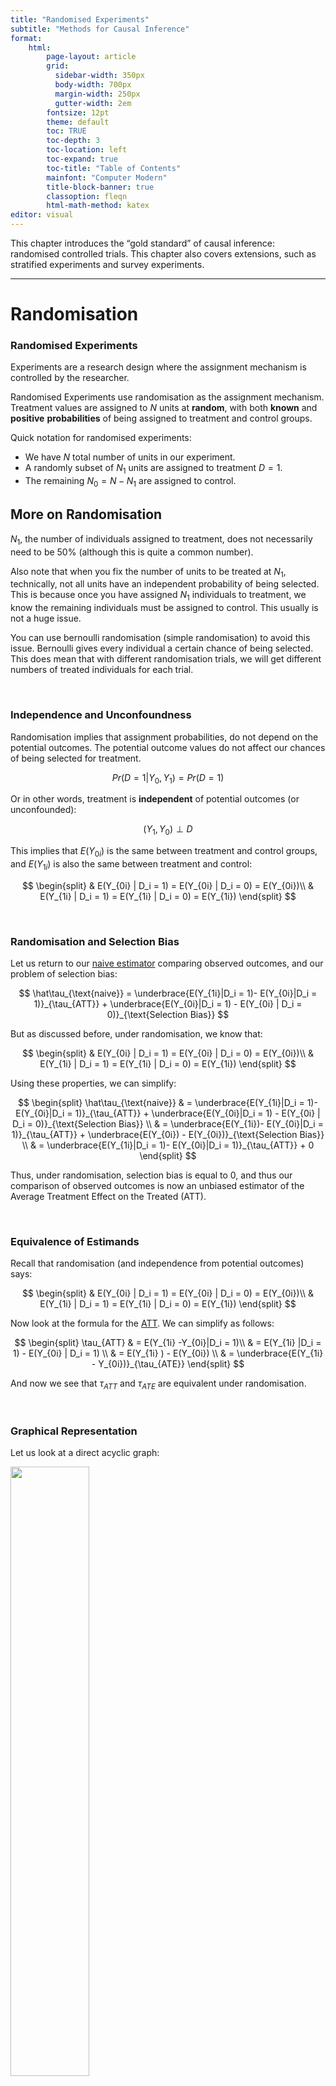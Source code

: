 ```yaml
---
title: "Randomised Experiments"
subtitle: "Methods for Causal Inference"
format:
    html:
        page-layout: article
        grid:
          sidebar-width: 350px
          body-width: 700px
          margin-width: 250px
          gutter-width: 2em
        fontsize: 12pt
        theme: default
        toc: TRUE
        toc-depth: 3
        toc-location: left
        toc-expand: true
        toc-title: "Table of Contents"
        mainfont: "Computer Modern"
        title-block-banner: true
        classoption: fleqn
        html-math-method: katex
editor: visual
---
```


This chapter introduces the "gold standard" of causal inference: randomised controlled trials. This chapter also covers extensions, such as stratified experiments and survey experiments.

------------------------------------------------------------------------

# **Randomisation**

### Randomised Experiments

Experiments are a research design where the assignment mechanism is controlled by the researcher.

Randomised Experiments use randomisation as the assignment mechanism. Treatment values are assigned to $N$ units at **random**, with both **known** and **positive** **probabilities** of being assigned to treatment and control groups.

Quick notation for randomised experiments:

-   We have $N$ total number of units in our experiment.
-   A randomly subset of $N_1$ units are assigned to treatment $D = 1$.
-   The remaining $N_0 = N - N_1$ are assigned to control.

::: {.callout-note collapse="true" appearance="simple"}
## More on Randomisation

$N_1$, the number of individuals assigned to treatment, does not necessarily need to be 50% (although this is quite a common number).

Also note that when you fix the number of units to be treated at $N_1$, technically, not all units have an independent probability of being selected. This is because once you have assigned $N_1$ individuals to treatment, we know the remaining individuals must be assigned to control. This usually is not a huge issue.

You can use bernoulli randomisation (simple randomisation) to avoid this issue. Bernoulli gives every individual a certain chance of being selected. This does mean that with different randomisation trials, we will get different numbers of treated individuals for each trial.
:::

<br />

### Independence and Unconfoundness

Randomisation implies that assignment probabilities, do not depend on the potential outcomes. The potential outcome values do not affect our chances of being selected for treatment.

$$
Pr(D=1|Y_0, Y_1) = Pr(D=1)
$$

Or in other words, treatment is **independent** of potential outcomes (or unconfounded):

$$
(Y_1, Y_0)  \perp D
$$

This implies that $E(Y_{0i})$ is the same between treatment and control groups, and $E(Y_{1i})$ is also the same between treatment and control:

$$
\begin{split}
& E(Y_{0i} | D_i = 1) = E(Y_{0i} | D_i = 0) = E(Y_{0i})\\
& E(Y_{1i} | D_i = 1) = E(Y_{1i} | D_i = 0) = E(Y_{1i})
\end{split}
$$

<br />

### Randomisation and Selection Bias

Let us return to our [naive estimator](https://politicalscience.github.io/causal/2.html#naive-estimator-and-selection-bias) comparing observed outcomes, and our problem of selection bias:

$$
\hat\tau_{\text{naive}} = \underbrace{E(Y_{1i}|D_i = 1)- E(Y_{0i}|D_i = 1)}_{\tau_{ATT}} + \underbrace{E(Y_{0i}|D_i = 1) - E(Y_{0i} | D_i = 0)}_{\text{Selection Bias}}
$$

But as discussed before, under randomisation, we know that:

$$
\begin{split}
& E(Y_{0i} | D_i = 1) = E(Y_{0i} | D_i = 0) = E(Y_{0i})\\
& E(Y_{1i} | D_i = 1) = E(Y_{1i} | D_i = 0) = E(Y_{1i})
\end{split}
$$

Using these properties, we can simplify:

$$
\begin{split}
\hat\tau_{\text{naive}} & = \underbrace{E(Y_{1i}|D_i = 1)- E(Y_{0i}|D_i = 1)}_{\tau_{ATT}} + \underbrace{E(Y_{0i}|D_i = 1) - E(Y_{0i} | D_i = 0)}_{\text{Selection Bias}} \\
& = \underbrace{E(Y_{1i})- E(Y_{0i}|D_i = 1)}_{\tau_{ATT}} + \underbrace{E(Y_{0i}) - E(Y_{0i})}_{\text{Selection Bias}} \\
& = \underbrace{E(Y_{1i}|D_i = 1)- E(Y_{0i}|D_i = 1)}_{\tau_{ATT}} + 0
\end{split}
$$

Thus, under randomisation, selection bias is equal to 0, and thus our comparison of observed outcomes is now an unbiased estimator of the Average Treatment Effect on the Treated (ATT).

<br />

### Equivalence of Estimands

Recall that randomisation (and independence from potential outcomes) says:

$$
\begin{split}
& E(Y_{0i} | D_i = 1) = E(Y_{0i} | D_i = 0) = E(Y_{0i})\\
& E(Y_{1i} | D_i = 1) = E(Y_{1i} | D_i = 0) = E(Y_{1i})
\end{split}
$$

Now look at the formula for the [ATT](https://politicalscience.github.io/causal/2.html#average-treatment-effect-on-the-treated-att). We can simplify as follows:

$$
\begin{split}
\tau_{ATT} & = E(Y_{1i} -Y_{0i}|D_i = 1)\\
& = E(Y_{1i} |D_i = 1) - E(Y_{0i} | D_i = 1) \\
& = E(Y_{1i} ) - E(Y_{0i}) \\
& = \underbrace{E(Y_{1i} - Y_{0i})}_{\tau_{ATE}}
\end{split}
$$

And now we see that $\tau_{ATT}$ and $\tau_{ATE}$ are equivalent under randomisation.

<br />

### Graphical Representation

Let us look at a direct acyclic graph:

![](images/clipboard-1726123470.png){fig-align="center" width="50%"}

Because we are randomly assigning treatment $D$, we are exogenously determining $D$. Thus, values of $D$ are not being caused by $U$, they are being caused by randomisation.

Thus, we can eliminate the arrow between $U \rightarrow D$. This allows us to estimate $D \rightarrow Y$ without any confounders.

<br />

### The Balancing Property

Randomisation balances all observed and unobserved pre-treatment characteristics between units between the treatment and control.

This is because not only is $(Y_1, Y_0) \perp D$, but also any covariate $X$ is also independent of treatment: $X \perp D$.

This means that if randomisation is successful, we should expect minimal differences between control and treatment groups for all pre-treatment characteristics values.

::: {.callout-note collapse="true" appearance="simple"}
## Details on the Balancing Property

In any one sample, we actually are likely to have some imbalances in $X$ between control and treatment simply due to chance.

-   You could control for imbalanced covariates, but you do not have to (we will discuss this later).

You can adopt other randomisation procedures, such as stratified randomisation, to guarantee balance on $X$.
:::

We can text this assumption by finding the average $X$ values for both control and treatment groups, and see if there are any statistical significant differences in $X$ between control and treatment.

<br />

### Complications and Limitations

Randomisation can be complicated by a few factors:

1.  Missing data (often due to individuals dropping out). We are concerned that there is some covariate that is causing some people to drop out, which re-introduces selection bias.
2.  Measurement Problems: Hawthorne Effect - subjects know what you are studying, and will change their behaviour as a result.
3.  Non-Compliance: Some units assigned to treatment might not take the treatment, and some units assigned to control may take the treatment (this can often be dealt with by using an instrumental variable design).

Randomisation does not help with external validity - the ability to extrapolate our results to external situations.

::: {.callout-note collapse="true" appearance="simple"}
## More on External Validity

External validity asks if we can generalise our conclusions from our subjects, to other subjects outside our experiment. Can we extrapolate our estimates to to other populations?

For example, if we measured the effect of migration on tolerance for our subjects in India, can we say the same effect is true of someone in Japan, the US, or Europe?

This is important - if we cannot extrapolate, some results may be very niche.

To extrapolate to a greater population, our actual sample of observations in our experiment, should be representative of the greater population. This is often violated, as random sample for experiments is very very difficult.

This is called 𝑋-Validity: we can study this with data - to see how representative our population is compared to the population.

Non-representative programme of treatment is another threat: Sometimes, treatments will differ between areas.

For example, if we are encouraging people to migrate to test how that changes their tolerance, how are the governmental/ngo/private agencies working with you affecting the process. Would less capable agencies create different effects?

This is called $C$-validity, and we cannot measure this with data, unless you redo your experiment in another context.
:::

<br />

<br />

------------------------------------------------------------------------

# **Causal Estimation**

### Difference in Means Estimator

Our causal estimand is the Average Treatment Effect (ATE):

$$
\tau_{ATE} = E(Y_{1i}) - E(Y_{0i})
$$

We can estimate this using the difference-in-means estimator, by taking the sample mean $Y$ of the treatment group, minus the sample mean $Y$ of the control group:

$$
\hat\tau_{ATE} = \bar Y_1 - \bar Y_0
$$

This is an unbiased estimator because selection bias is eliminated with randomisation. This is also an asymptotically consistent estimator due to the [law of large numbers](https://politicalscience.github.io/causal/1.html#asymptotically-consistent-estimators).

<br />

### Ordinary Least Squares Estimator

We can also estimate the $\tau_{ATE}$ with a bivariate regression:

$$
Y_i = \hat\gamma + \hat\tau D_i + \hat\epsilon_i
$$

Here, $\hat\tau$ is our estimator of the ATE. This gives the same estimate as the difference-in-means estimator.

::: {.callout-note collapse="true" appearance="simple"}
## Proof OLS is Equivalent to Difference-in-Means

Remember that OLS is the best approximation of the conditional expectation function $E(y|x)$.

Thus, we can write the regression as:

$$
E(Y_i|D_i) = \hat\gamma + \hat\tau D_i + \hat\epsilon_i
$$

Now, let us find the difference between treatment $E(Y_i|D_i =1)$ and control $E(Y_i|D_i = 0)$:

$$
\begin{split}
& E(Y_i|D_i = 1) - E(Y_i|D_i = 0) \\
= & \ \hat\gamma + \hat\tau(1) + \hat\epsilon_i - (\hat\gamma + \hat\tau(0) + \hat\epsilon_i) \\
= & \ \hat\gamma + \hat\tau + \hat\epsilon_i - \hat\gamma - \hat\epsilon \\
= & \ \hat\tau
\end{split}
$$

Thus, the difference in means is equivalent to $\hat\tau$ regression coefficient.
:::

Furthermore, $\hat\gamma$ is equivalent to the average $Y$ in the control group $\bar Y_0$.

We do not need to include covariates. This is because randomisation allows us to meet the [asymptotic consistency](https://politicalscience.github.io/causal/1.html#conditions-for-asymptotic-consistency) condition of both randomisation and exogeneity.

However, sometimes pre-treatment covariates are included. We should not include post-treatment covariates.

::: {.callout-note collapse="true" appearance="simple"}
## Including Pre-Treatment Covariates

There are several reasons one might want to include pre-treatment covariates:

1.  Can increase precision (reduce standard error), by getting better predictions of $Y$.
2.  Can control for observable imbalance that was observed in the balance tables. Many researchers will compare a model without and with an imbalanced covariate, to show that the covariate does not matter significantly.
3.  Can allow for estimation of heterogenous treatment effects by including interactions in the model.

There is one risk: it may introduce small-sample bias. This will be discussed later in the discussion of the fully-interacted estimator.

We should not include post-treatment covariates. Anything that is measured post-treatment could be measuring a treatment effect (something that results from the treatment). This may "model away" your treatment effect.
:::

<br />

<br />

------------------------------------------------------------------------

# **Statistical Inference**

### Inference with T-Test

We can use a **t**-test for statistical inference.

1.  Estimate the $\hat\tau_{ATE}$ and robust standard error $\widehat{rse}(\hat\tau_{ATE})$.
2.  State hypotheses, normally $H_0 : \tau_{ATE} = 0$ and $H_1 \tau_{ATE} ≠ 0$.
3.  Calculate the t-test statistic $\hat\tau /\widehat{rse}(\hat\tau)$.
4.  Refer to the relevant t-distribution, and calculate the p-value.

Generally, we use a statistical significance level of $\alpha = 0.05$, so we reject the null if $|t|>1.96$.

For more complex randomisation schemes, you will need different standard errors. For example, if you use a cluster randomisation scheme, you might need clustered standard errors.

<br />

### Sharp Null Hypothesis

For our $t$-tests, the null hypothesis was that the ATE was equal to 0. The issue is, the ATE is the expectation of treatment - a ATE of 0 could result from half of the population having $\tau = -10$ and half of the population having $\tau = 10$.

Consider a new **sharp null hypothesis**, that all individual causal effects are zero:

$$
H_0^s : Y_1 = Y_0, \quad H_A^s : Y_1 ≠ Y_0
$$

Assuming $H_0$ is true, we can actually fully construct the potential outcomes $Y_{0i}$ and $Y_{1i}$, since we know every unit has 0 individual treatment effect.

Thus, under the sharp null, we can actually observe both potential outcomes.

<br />

### Randomisation Inference

Using the sharp null hypothesis, we can construct the full population $Y_{0i}$ and $Y_{1i}$ under the null hypothesis. Once constructed, we can imagine what different treatments we would observe under different randomization schemes (given $H_0$ is true).

-   Thus, we can construct the sampling distribution, so we do not need to "imagine" a hypothetical sampling distribution.

Procedure for conducting randomisation inference (also called permutation test or Fisher's exact test) is as follows:

1.  Calculate the total number of randomisations possible. This is calculated as a permutation of $_NP_{N_1}$ ($N$ choose $N_1$).
2.  Calculate and store the value of $\widehat{\tau_j}$ of each permuted dataset $j$. Thus, we will have a distribution of $\widehat{\tau_j}$.
3.  Calculate $p$-value as the proportion of $\widehat{\tau_j}$ that are as or more extreme than the actually observed $\hat\tau$.

::: {.callout-note collapse="true" appearance="simple"}
## Details on Randomisation Inference

If we have $N$ total units, and $N_1$ in the treatment group and $N_0$ in the control group, we can calculate all possible randomisation permutations as follows:

$$
\begin{pmatrix} N \\ N_1 \end{pmatrix} = \frac{N!}{N_1 ! N_0 !}
$$

This is the total number of assignments possible given $N$, $N_1$, and $N_0$.

Then, we can calculate the $\widehat{\tau_j}$ of every possible randomisation assignment. The figure below shows this:

![](images/clipboard-717815317.png){fig-align="center" width="70%"}

Now, plot all $\widehat{\tau_j}$ in a distribution:

![](images/clipboard-3711064458.png){fig-align="center" width="60%"}

Let us say our sample $\hat\tau = 6$. We would simply find the area under the curve that is above $\hat\tau = 6$, and below $-\hat\tau = -6$.
:::

::: {.callout-note collapse="true" appearance="simple"}
## Pros/Cons of Randomisation Inference

Randomisation Inference is assumption free - we do not need asymptotic properties or hypothetical sampling distributions.

Since we also do not need asymptotic property inferences, we can do inference with very small samples as well.

Downsides: the randomisation inference only tests if the sharp null hypothesis is true, but sometimes, that might not be something we want to test.
:::

<br />

### Nonparametric Bootstrap

The bootstrap is a method to simulate the sampling distribution. This is done by re-sampling from the sample with replacement. The procedure is as follows:

1.  You take the sample you observe, and randomly sample from that sample with replacement (so allowing observations to repeat in our re-sample).
2.  Continue to do this over and over again to get $B$ number of re-samples.
3.  For each re-sample $b$, you should calculate the $\widehat{\tau_b}$. Plot all of the sample $\widehat{\tau_b}$ in a distribution.
4.  Then calculate $p$-value as the proportion of $\widehat{\tau_b}$ that are as or more extreme than the actually observed sample $\hat\tau$.

You can also estimate the standard error of $\hat\tau$ using the standard deviation of the distribution. However, do not use these standard errors for confidence intervals or tests unless you are confident the sampling distribution is approximately normal.

::: {.callout-note collapse="true" appearance="simple"}
## Pros/Cons of Bootstrap Inference

The advantage of bootstrap is the following:

1.  When the sampling variance of an estimator is too difficult to calculate or estimate.
2.  When data is so skewed that inference based on asymptotic normality does not make sense.
3.  When you have a small sample, so the asymptotic properties of the central limit theorem do not kick in.

These advantages make bootstrap a very popular tool in modern inference.

The downside is that it can be computationally intensive. Also, it is not always a general solution for a small samples.
:::

::: {.callout-note collapse="true" appearance="simple"}
## Block Bootstrap

For blocked experiments, you should randomly sample blocks, not units, to create your bootstrap re-samples.

For example, if your data is clustered in cities, you should re-sample by cities.
:::

<br />

<br />

------------------------------------------------------------------------

# **Other Randomisation Procedures**

### Stratified Randomisation

Stratified (also called blocked or conditional) randomisation are when randomisation occurs separately within levels of some covariates(s) $X$.

For example, you could split people up into male or female, and random sample within each group, rather than everyone together.

This can prevent imbalances as normal randomisation can have a high probability (in certain situations) of creating imbalances.

<br />

### Cluster Randomisation

Cluster randomisation is when we randomly assign units (or have individuals naturally) in groups. Every unit within a group (called a cluster) will get the same treatment. We randomly sample the groups to get the treatment or control.

For example, we could randomise development treatment at the village level, or randomise treatment of a cirriculum at the school level.

The main reason for this is to prevent SUTVA violations.

For example, imagine you are testing the effects of a new curriculum. If you randomise by each student, students will talk to their friends, and treated individuals may teach control individuals about the new curriculum. But by randomising by school (either an entire school gets or does not get the new curriculum), this concern is not a huge issue.

<br />

<br />

------------------------------------------------------------------------

# **Extension: Survey Experiments**

<br />

<br />

------------------------------------------------------------------------

# **Implementation in R**
